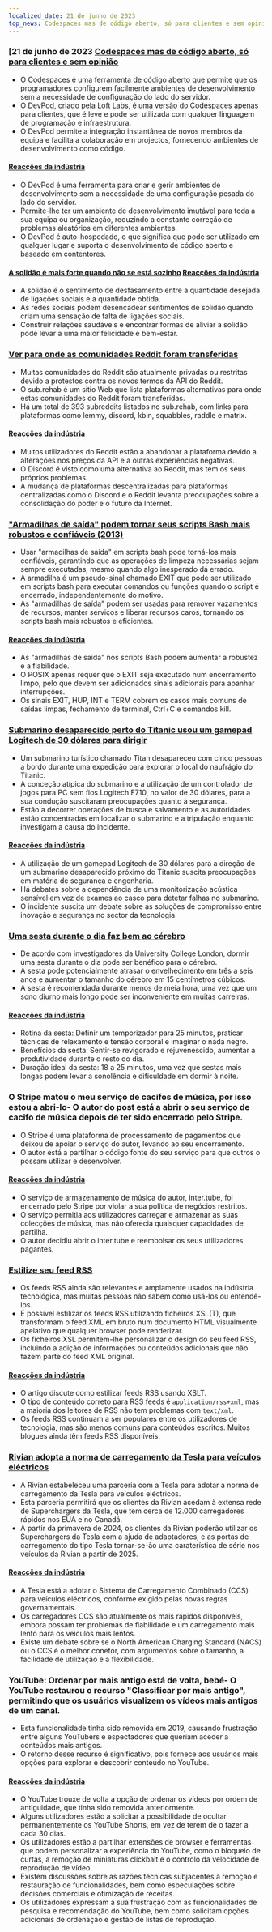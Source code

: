 ```yaml
---
localized_date: 21 de junho de 2023
top_news: Codespaces mas de código aberto, só para clientes e sem opinião
---
```




<CallToAction />

<Steps>

### [21 de junho de 2023 [Codespaces mas de código aberto, só para clientes e sem opinião](https://devpod.sh/)

- O Codespaces é uma ferramenta de código aberto que permite que os programadores configurem facilmente ambientes de desenvolvimento sem a necessidade de configuração do lado do servidor.
- O DevPod, criado pela Loft Labs, é uma versão do Codespaces apenas para clientes, que é leve e pode ser utilizada com qualquer linguagem de programação e infraestrutura.
- O DevPod permite a integração instantânea de novos membros da equipa e facilita a colaboração em projectos, fornecendo ambientes de desenvolvimento como código.

#### [Reacções da indústria](http://news.ycombinator.com/item?id=36407477)

- O DevPod é uma ferramenta para criar e gerir ambientes de desenvolvimento sem a necessidade de uma configuração pesada do lado do servidor.
- Permite-lhe ter um ambiente de desenvolvimento imutável para toda a sua equipa ou organização, reduzindo a constante correção de problemas aleatórios em diferentes ambientes.
- O DevPod é auto-hospedado, o que significa que pode ser utilizado em qualquer lugar e suporta o desenvolvimento de código aberto e baseado em contentores.

#### [A solidão é mais forte quando não se está sozinho](https://pubmed.ncbi.nlm.nih.gov/37293324/) [Reacções da indústria](http://news.ycombinator.com/item?id=36403280)

- A solidão é o sentimento de desfasamento entre a quantidade desejada de ligações sociais e a quantidade obtida.
- As redes sociais podem desencadear sentimentos de solidão quando criam uma sensação de falta de ligações sociais.
- Construir relações saudáveis e encontrar formas de aliviar a solidão pode levar a uma maior felicidade e bem-estar.

### [Ver para onde as comunidades Reddit foram transferidas](https://sub.rehab/)

- Muitas comunidades do Reddit são atualmente privadas ou restritas devido a protestos contra os novos termos da API do Reddit.
- O sub.rehab é um sítio Web que lista plataformas alternativas para onde estas comunidades do Reddit foram transferidas.
- Há um total de 393 subreddits listados no sub.rehab, com links para plataformas como lemmy, discord, kbin, squabbles, raddle e matrix.

#### [Reacções da indústria](http://news.ycombinator.com/item?id=36401999)

- Muitos utilizadores do Reddit estão a abandonar a plataforma devido a alterações nos preços da API e a outras experiências negativas.
- O Discord é visto como uma alternativa ao Reddit, mas tem os seus próprios problemas.
- A mudança de plataformas descentralizadas para plataformas centralizadas como o Discord e o Reddit levanta preocupações sobre a consolidação do poder e o futuro da Internet.

### ["Armadilhas de saída" podem tornar seus scripts Bash mais robustos e confiáveis (2013)](http://redsymbol.net/articles/bash-exit-traps/)

- Usar "armadilhas de saída" em scripts bash pode torná-los mais confiáveis, garantindo que as operações de limpeza necessárias sejam sempre executadas, mesmo quando algo inesperado dá errado.
- A armadilha é um pseudo-sinal chamado EXIT que pode ser utilizado em scripts bash para executar comandos ou funções quando o script é encerrado, independentemente do motivo.
- As "armadilhas de saída" podem ser usadas para remover vazamentos de recursos, manter serviços e liberar recursos caros, tornando os scripts bash mais robustos e eficientes.

#### [Reacções da indústria](http://news.ycombinator.com/item?id=36400465)

- As "armadilhas de saída" nos scripts Bash podem aumentar a robustez e a fiabilidade.
- O POSIX apenas requer que o EXIT seja executado num encerramento limpo, pelo que devem ser adicionados sinais adicionais para apanhar interrupções.
- Os sinais EXIT, HUP, INT e TERM cobrem os casos mais comuns de saídas limpas, fechamento de terminal, Ctrl+C e comandos kill.

### [Submarino desaparecido perto do Titanic usou um gamepad Logitech de 30 dólares para dirigir](https://arstechnica.com/gaming/2023/06/submarine-missing-near-titanic-used-a-30-logitech-gamepad-for-steering/)

- Um submarino turístico chamado Titan desapareceu com cinco pessoas a bordo durante uma expedição para explorar o local do naufrágio do Titanic.
- A conceção atípica do submarino e a utilização de um controlador de jogos para PC sem fios Logitech F710, no valor de 30 dólares, para a sua condução suscitaram preocupações quanto à segurança.
- Estão a decorrer operações de busca e salvamento e as autoridades estão concentradas em localizar o submarino e a tripulação enquanto investigam a causa do incidente.

#### [Reacções da indústria](http://news.ycombinator.com/item?id=36407781)

- A utilização de um gamepad Logitech de 30 dólares para a direção de um submarino desaparecido próximo do Titanic suscita preocupações em matéria de segurança e engenharia.
- Há debates sobre a dependência de uma monitorização acústica sensível em vez de exames ao casco para detetar falhas no submarino.
- O incidente suscita um debate sobre as soluções de compromisso entre inovação e segurança no sector da tecnologia.

### [Uma sesta durante o dia faz bem ao cérebro](https://www.bbc.com/news/health-65950168)

- De acordo com investigadores da University College London, dormir uma sesta durante o dia pode ser benéfico para o cérebro.
- A sesta pode potencialmente atrasar o envelhecimento em três a seis anos e aumentar o tamanho do cérebro em 15 centímetros cúbicos.
- A sesta é recomendada durante menos de meia hora, uma vez que um sono diurno mais longo pode ser inconveniente em muitas carreiras.

#### [Reacções da indústria](http://news.ycombinator.com/item?id=36399503)

- Rotina da sesta: Definir um temporizador para 25 minutos, praticar técnicas de relaxamento e tensão corporal e imaginar o nada negro.
- Benefícios da sesta: Sentir-se revigorado e rejuvenescido, aumentar a produtividade durante o resto do dia.
- Duração ideal da sesta: 18 a 25 minutos, uma vez que sestas mais longas podem levar a sonolência e dificuldade em dormir à noite.

### O Stripe matou o meu serviço de cacifos de música, por isso estou a abri-lo- O autor do post está a abrir o seu serviço de cacifo de música depois de ter sido encerrado pelo Stripe.

- O Stripe é uma plataforma de processamento de pagamentos que deixou de apoiar o serviço do autor, levando ao seu encerramento.
- O autor está a partilhar o código fonte do seu serviço para que outros o possam utilizar e desenvolver.

#### [Reacções da indústria](http://news.ycombinator.com/item?id=36403607)

- O serviço de armazenamento de música do autor, inter.tube, foi encerrado pelo Stripe por violar a sua política de negócios restritos.
- O serviço permitia aos utilizadores carregar e armazenar as suas colecções de música, mas não oferecia quaisquer capacidades de partilha.
- O autor decidiu abrir o inter.tube e reembolsar os seus utilizadores pagantes.

### [Estilize seu feed RSS](https://darekkay.com/blog/rss-styling/)

- Os feeds RSS ainda são relevantes e amplamente usados na indústria tecnológica, mas muitas pessoas não sabem como usá-los ou entendê-los.
- É possível estilizar os feeds RSS utilizando ficheiros XSL(T), que transformam o feed XML em bruto num documento HTML visualmente apelativo que qualquer browser pode renderizar.
- Os ficheiros XSL permitem-lhe personalizar o design do seu feed RSS, incluindo a adição de informações ou conteúdos adicionais que não fazem parte do feed XML original.

#### [Reacções da indústria](http://news.ycombinator.com/item?id=36401854)

- O artigo discute como estilizar feeds RSS usando XSLT.
- O tipo de conteúdo correto para RSS feeds é `application/rss+xml`, mas a maioria dos leitores de RSS não tem problemas com `text/xml`.
- Os feeds RSS continuam a ser populares entre os utilizadores de tecnologia, mas são menos comuns para conteúdos escritos. Muitos blogues ainda têm feeds RSS disponíveis.

### [Rivian adopta a norma de carregamento da Tesla para veículos eléctricos](https://ev-edition.com/2023/06/rivian-joins-forces-with-tesla-embracing-their-charging-standard-for-electric-vehicles/)

- A Rivian estabeleceu uma parceria com a Tesla para adotar a norma de carregamento da Tesla para veículos eléctricos.
- Esta parceria permitirá que os clientes da Rivian acedam à extensa rede de Superchargers da Tesla, que tem cerca de 12.000 carregadores rápidos nos EUA e no Canadá.
- A partir da primavera de 2024, os clientes da Rivian poderão utilizar os Superchargers da Tesla com a ajuda de adaptadores, e as portas de carregamento do tipo Tesla tornar-se-ão uma caraterística de série nos veículos da Rivian a partir de 2025.

#### [Reacções da indústria](http://news.ycombinator.com/item?id=36403494)

- A Tesla está a adotar o Sistema de Carregamento Combinado (CCS) para veículos eléctricos, conforme exigido pelas novas regras governamentais.
- Os carregadores CCS são atualmente os mais rápidos disponíveis, embora possam ter problemas de fiabilidade e um carregamento mais lento para os veículos mais lentos.
- Existe um debate sobre se o North American Charging Standard (NACS) ou o CCS é o melhor conetor, com argumentos sobre o tamanho, a facilidade de utilização e a flexibilidade.

### YouTube: Ordenar por mais antigo está de volta, bebé- O YouTube restaurou o recurso "Classificar por mais antigo", permitindo que os usuários visualizem os vídeos mais antigos de um canal.

- Esta funcionalidade tinha sido removida em 2019, causando frustração entre alguns YouTubers e espectadores que queriam aceder a conteúdos mais antigos.
- O retorno desse recurso é significativo, pois fornece aos usuários mais opções para explorar e descobrir conteúdo no YouTube.

#### [Reacções da indústria](http://news.ycombinator.com/item?id=36410777)

- O YouTube trouxe de volta a opção de ordenar os vídeos por ordem de antiguidade, que tinha sido removida anteriormente.
- Alguns utilizadores estão a solicitar a possibilidade de ocultar permanentemente os YouTube Shorts, em vez de terem de o fazer a cada 30 dias.
- Os utilizadores estão a partilhar extensões de browser e ferramentas que podem personalizar a experiência do YouTube, como o bloqueio de curtas, a remoção de miniaturas clickbait e o controlo da velocidade de reprodução de vídeo.
- Existem discussões sobre as razões técnicas subjacentes à remoção e restauração de funcionalidades, bem como especulações sobre decisões comerciais e otimização de receitas.
- Os utilizadores expressam a sua frustração com as funcionalidades de pesquisa e recomendação do YouTube, bem como solicitam opções adicionais de ordenação e gestão de listas de reprodução.

</Steps>
